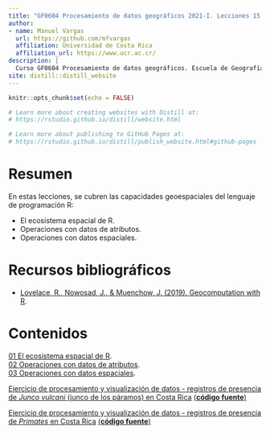 ```yaml
---
title: "GF0604 Procesamiento de datos geográficos 2021-I. Lecciones 15 - 30"
author: 
- name: Manuel Vargas
  url: https://github.com/mfvargas
  affiliation: Universidad de Costa Rica
  affiliation_url: https://www.ucr.ac.cr/
description: |
  Curso GF0604 Procesamiento de datos geográficos. Escuela de Geografía, Universidad de Costa Rica. Primer ciclo lectivo 2021. Lecciones 15 - 30.
site: distill::distill_website
---
```


```r
knitr::opts_chunk$set(echo = FALSE)

# Learn more about creating websites with Distill at:
# https://rstudio.github.io/distill/website.html

# Learn more about publishing to GitHub Pages at:
# https://rstudio.github.io/distill/publish_website.html#github-pages

```

# Resumen
En estas lecciones, se cubren las capacidades geoespaciales del lenguaje de programación R:

- El ecosistema espacial de R.
- Operaciones con datos de atributos.
- Operaciones con datos espaciales.

# Recursos bibliográficos
- [Lovelace, R., Nowosad, J., & Muenchow, J. (2019). Geocomputation with R](https://geocompr.robinlovelace.net/).

# Contenidos
[01 El ecosistema espacial de R](01-r-ecosistemaespacial.html).  
[02 Operaciones con datos de atributos](02-r-operaciones-atributos.html).  
[03 Operaciones con datos espaciales](03-r-operaciones-espaciales.html).  

[Ejercicio de procesamiento y visualización de datos - registros de presencia de *Junco vulcani* (junco de los páramos) en Costa Rica](https://gf0604-procesamientodatosgeograficos.github.io/junco_vulcani-cr/) [(**código fuente**)](https://github.com/gf0604-procesamientodatosgeograficos/junco_vulcani-cr)  

[Ejercicio de procesamiento y visualización de datos - registros de presencia de *Primates* en Costa Rica](https://gf0604-procesamientodatosgeograficos.github.io/procesamiento-visualizacion-primates-cr/) [(**código fuente**)](https://github.com/gf0604-procesamientodatosgeograficos/procesamiento-visualizacion-primates-cr)  
